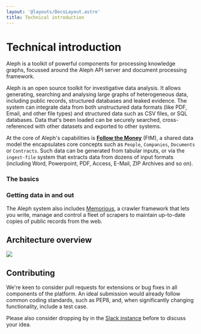 ```yaml
---
layout: '@layouts/DocsLayout.astro'
title: Technical introduction
---
```


# Technical introduction

<p class="lead">
  Aleph is a toolkit of powerful components for processing knowledge graphs,
  focussed around the Aleph API server and document processing framework.
</p>

Aleph is an open source toolkit for investigative data analysis. It allows generating, searching and analysing large graphs of heterogeneous data, including public records, structured databases and leaked evidence. The system can integrate data from both unstructured data formats \(like PDF, Email, and other file types\) and structured data such as CSV files, or SQL databases. Data that's been loaded can be securely searched, cross-referenced with other datasets and exported to other systems.

At the core of Aleph's capabilities is [**Follow the Money**](/developers/followthemoney) \(FtM\), a shared data model the encapsulates core concepts such as `People`, `Companies`, `Documents` or `Contracts`. Such data can be generated from tabular inputs, or via the `ingest-file` system that extracts data from dozens of input formats \(including Word, Powerpoint, PDF, Access, E-Mail, ZIP Archives and so on\).

### The basics

<LinkCard page="/developers/followthemoney" />

<LinkCard page="/developers/installation" />

<LinkCard page="/developers/technical-faq" />

### Getting data in and out

<LinkCard page="/developers/mappings" />

<LinkCard page="/developers/alephclient" />

The Aleph system also includes [Memorious](/developers/memorious), a crawler framework that lets you write, manage and control a fleet of scrapers to maintain up-to-date copies of public records from the web.

<LinkCard page="/developers/memorious" />

## Architecture overview

<Image
  src="https://docs.google.com/drawings/d/e/2PACX-1vRdJA0NtdiQFVsHUvmgR3ypYs2UohoVcgm5MUNm7KpH5yaaH5pdpWAruVEcpUjoZ1GCVshUGrI5SPAG/pub?w=960&h=720"
  caption="Overview of the architecture used within OCCRP that shows the role of different components, including the memorious crawling toolkit, aleph, and alephclient. Datavault is a simple PostgreSQL database used to collect output from scrapers that is eventually projected into Aleph."
/>

## Contributing

We're keen to consider pull requests for extensions or bug fixes in all components of the platform. An ideal submission would already follow common coding standards, such as PEP8, and, when significantly changing functionality, include a test case.

Please also consider dropping by in the [Slack instance](/get-in-touch) before to discuss your idea.
